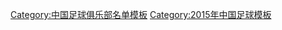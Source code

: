 {{Football squad with groups
 | name      = 2015年中甲分类名单江西
 | bgcolor   = #ffcc00
 | bordercolor = #000000
 | textcolor   = #000000
 | title=[[江西联盛足球俱乐部|<span style="color:#000000">江西联盛</span>]] — [[2015年中国足球甲级联赛|<span style="color: #000000;">2015年</span>]][[中国足球甲级联赛|<span style="color: #000000;">中甲联赛第 16 名</span>]]
|group1=全年参赛球员
|list1=<div>
{{Football squad2 player|no=1|name=[[吴飞 (足球运动员)|吴飞]]}}
{{Football squad2 player|no=3|name={{flagicon|BRA}} [[德默森·布鲁诺·科斯塔|-{zh-hans:德默森;zh-hk:迪馬臣}-]]}}
{{Football squad2 player|no=4|name=[[郭子超]]}}
{{Football squad2 player|no=6|name=[[王建文]]}}
{{Football squad2 player|no=7|name={{flagicon|BRA}} [[阿迪·罗查·索布里尼奥·菲尔霍|-{zh-hans:阿迪;zh-hk:艾迪}-]]}}
{{Football squad2 player|no=8|name=[[李钢]]}}
{{Football squad2 player|no=10|name=[[咸涛]]}}
{{Football squad2 player|no=11|name=[[袁明灿]]}}
{{Football squad2 player|no=12|name=[[黄佳强]]}}
{{Football squad2 player|no=13|name=[[翟肇宇]]}}
{{Football squad2 player|no=14|name=[[马冲冲]]}}
{{Football squad2 player|no=15|name=[[张礼]]}}
{{Football squad2 player|no=17|name=[[刘锋]]}}
{{Football squad2 player|no=18|name=[[敖飞帆]]}}
{{Football squad2 player|no=19|name=[[徐辰]]}}
{{Football squad2 player|no=21|name=[[许波 (足球运动员)|许波]]}}
{{Football squad2 player|no=23|name=[[齐丹]]}}
{{Football squad2 player|no=25|name=[[勾俊晨]]}}
{{Football squad2 player|no=26|name=[[周世超]]}}
{{Football squad2 player|no=28|name=[[忻峰]]}}
{{Football squad2 player|no=30|name=[[任鑫]]}}
{{Football squad2 player|no=31|name=[[张凯铭]]}}
{{Football squad2 player|no=32|name=[[李佳兴]]}}
{{Football squad2 player|no=33|name=[[汤峻]]}}
{{Football squad2 player|no=35|name=[[张智超]]}}
</div>
|group2=夏季转入球员
|list2=<div>
{{Football squad2 player|no=2|name=[[赵凯凯]]}}
{{Football squad2 player|no=22|name=[[余勇喆]]}}
{{Football squad2 player|no=27|name={{flagicon|BRA}} {{link-en|莱奥·伊塔佩鲁纳|Léo Itaperuna|-{zh-hans:莱奥;zh-hk:利奧}-}}}}
</div>
|group3=夏季转出球员
|list3=<div>
{{Football squad2 player|no=16|name={{flagicon|BRA}} [[法兰斯高·泰利臣·迪·苏沙|-{zh-hans:贾尔森;zh-hk:泰利臣}-]]}}
{{Football squad2 player|no=20|name=[[王敏]]}}
{{Football squad2 player|no=29|name=[[王帅 (足球运动员)|王帅]]}}
</div>
|group4=主教练
|list4=[[黄岩]]（至第 16 轮）；[[孙卫]]
}}
<noinclude>
{{DEFAULTSORT:Jiangxi Liansheng F.C. Squad 2015}}
[[Category:中国足球俱乐部名单模板]]
[[Category:2015年中国足球模板]]
</noinclude>